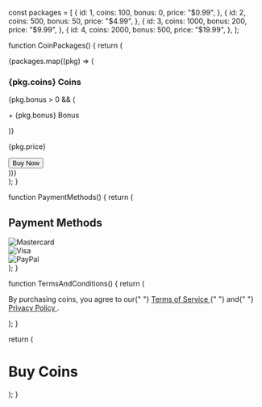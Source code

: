 
const packages = [
  {
    id: 1,
    coins: 100,
    bonus: 0,
    price: "$0.99",
  },
  {
    id: 2,
    coins: 500,
    bonus: 50,
    price: "$4.99",
  },
  {
    id: 3,
    coins: 1000,
    bonus: 200,
    price: "$9.99",
  },
  {
    id: 4,
    coins: 2000,
    bonus: 500,
    price: "$19.99",
  },
];

function CoinPackages() {
  return (
    <div className="grid grid-cols-1 md:grid-cols-2 lg:grid-cols-4 gap-6">
      {packages.map((pkg) => (
        <div
          key={pkg.id}
          className="bg-white border border-gray-200 rounded-lg p-6 hover:shadow-lg transition-shadow"
        >
          <h3 className="text-2xl font-bold text-center">
            {pkg.coins} Coins
          </h3>
          {pkg.bonus > 0 && (
            <p className="text-sm text-center text-gray-500 mt-2">
              + {pkg.bonus} Bonus
            </p>
          )}
          <p className="text-xl font-semibold text-center mt-4">{pkg.price}</p>
          <button className="w-full bg-[#FE2C55] text-white py-2 rounded-md mt-6 hover:bg-opacity-90 transition-colors">
            Buy Now
          </button>
        </div>
      ))}
    </div>
  );
}

function PaymentMethods() {
  return (
    <div className="mt-12">
      <h2 className="text-xl font-semibold mb-4">Payment Methods</h2>
      <div className="flex space-x-4">
        <div className="flex items-center justify-center bg-gray-100 p-4 rounded-lg">
          <img
            src="https://upload.wikimedia.org/wikipedia/commons/b/b7/MasterCard_Logo.svg"
            alt="Mastercard"
            className="h-8"
          />
        </div>
        <div className="flex items-center justify-center bg-gray-100 p-4 rounded-lg">
          <img
            src="https://upload.wikimedia.org/wikipedia/commons/5/5e/Visa_Inc._logo.svg"
            alt="Visa"
            className="h-8"
          />
        </div>
        <div className="flex items-center justify-center bg-gray-100 p-4 rounded-lg">
          <img
            src="https://upload.wikimedia.org/wikipedia/commons/b/b5/PayPal.svg"
            alt="PayPal"
            className="h-8"
          />
        </div>
      </div>
    </div>
  );
}

function TermsAndConditions() {
  return (
    <div className="mt-12 text-sm text-gray-600">
      <p>
        By purchasing coins, you agree to our{" "}
        <a href="#" className="text-[#FE2C55] hover:underline">
          Terms of Service
        </a>{" "}
        and{" "}
        <a href="#" className="text-[#FE2C55] hover:underline">
          Privacy Policy
        </a>
        .
      </p>
    </div>
  );
}

  return (
    <div className="min-h-screen bg-gray-50">
      <main className="container mx-auto px-4 py-8">
        <h1 className="text-3xl font-bold mb-8">Buy Coins</h1>
        <CoinPackages />
        <PaymentMethods />
        <TermsAndConditions />
      </main>
    </div>
  );
}
